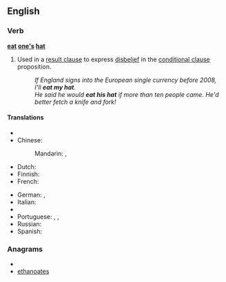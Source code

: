 ==English==

===Verb===
'''[[eat]] [[one's]] [[hat]]'''

# {{idiomatic}}  Used in a [[result clause]] to express [[disbelief]] in the [[conditional clause]] proposition.
#: ''If England signs into the European single currency before 2008, I'll '''eat my hat'''.''
#: ''He said he would '''eat his hat''' if more than ten people came. He'd better fetch a knife and fork!''

====Translations====
{{trans-top|to express disbelief about a proposition}}
* {{trreq|ar}}
* Chinese:
*: Mandarin: {{t-|cmn|字倒過來寫|sc=Hani}}, {{t-|cmn|字倒过来写|tr=zì dào guòlái xiě|sc=Hani}}
* Dutch: {{t|nl|zijn hoed opeten}}
* Finnish: {{t+|fi|syödä}} {{t+|fi|hattu|alt=hattunsa}}
* French: {{t+|fr|manger son chapeau}}
{{trans-mid}}
* German: {{t|de|ich freß einen Besen, wenn}}, {{t|de|ich will Emil heißen, wenn}}
* Italian: {{t|it|mangiarsi il cappello}}
* {{trreq|ja}}
* Portuguese: {{t|pt|quero ser mico de circo}}, {{t|pt|macacos me mordam}}, {{t|pt|darei a mão à palmatória}}
* Russian: {{t|ru|давать голову на отсечение|tr=davát’ golovú na otsečénije}}
* Spanish: {{t|es|que me maten si}}
{{trans-bottom}}

===Anagrams===
* {{alphagram|aaeehnostt}}
* [[ethanoates#English|ethanoates]]